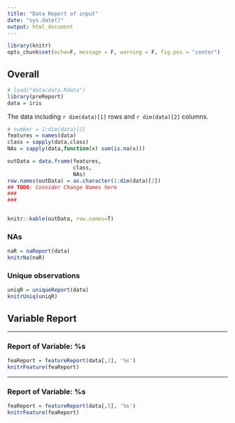 ```yaml
---
title: "Data Report of input"
date: "sys.date()"
output: html_document
---
```


```r
library(knitr)
opts_chunk$set(echo=F, message = F, warning = F, fig.pos = "center")
```
## Overall

```r
# load("data/data.Rdata")
library(preReport)
data = iris
```

The data including `r dim(data)[1]` rows and `r dim(data)[2]` columns.


```r
# number = 1:dim(data)[2]
features = names(data)
class = sapply(data,class)
NAs = sapply(data,function(x) sum(is.na(x)))

outData = data.frame(features,
                     class,
                     NAs)
row.names(outData) = as.character(1:dim(data)[2])
## TODO: Consider Change Names here
###
###


knitr::kable(outData, row.names=T)
```


### NAs

```r
naR = naReport(data)
knitrNa(naR)
```

### Unique observations


```r
uniqR = uniqueReport(data)
knitrUniq(uniqR)
```


## Variable Report

---

### Report of Variable: %s

```r

feaReport = featureReport(data[,1], '%s')
knitrFeature(feaReport)

```




---

### Report of Variable: %s
```r

feaReport = featureReport(data[,5], '%s')
knitrFeature(feaReport)

```




